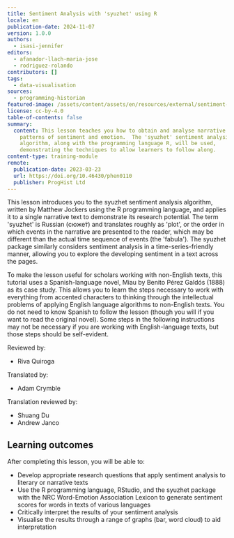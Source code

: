 ```yaml
---
title: Sentiment Analysis with 'syuzhet' using R
locale: en
publication-date: 2024-11-07
version: 1.0.0
authors:
  - isasi-jennifer
editors:
  - afanador-llach-maria-jose
  - rodriguez-rolando
contributors: []
tags:
  - data-visualisation
sources:
  - programming-historian
featured-image: /assets/content/assets/en/resources/external/sentiment-analysis-with-syuzhet-using-r/featured-image.png
license: cc-by-4.0
table-of-contents: false
summary:
  content: This lesson teaches you how to obtain and analyse narrative texts for
    patterns of sentiment and emotion.  The 'syuzhet' sentiment analysis
    algorithm, along with the programming language R, will be used,
    demonstrating the techniques to allow learners to follow along.
content-type: training-module
remote:
  publication-date: 2023-03-23
  url: https://doi.org/10.46430/phen0110
  publisher: ProgHist Ltd
---
```

This lesson introduces you to the syuzhet sentiment analysis algorithm, written by Matthew Jockers using the R programming language, and applies it to a single narrative text to demonstrate its research potential. The term 'syuzhet' is Russian (сюже́т) and translates roughly as 'plot', or the order in which events in the narrative are presented to the reader, which may be different than the actual time sequence of events (the 'fabula'). The syuzhet package similarly considers sentiment analysis in a time-series-friendly manner, allowing you to explore the developing sentiment in a text across the pages.

To make the lesson useful for scholars working with non-English texts, this tutorial uses a Spanish-language novel, Miau by Benito Pérez Galdós (1888) as its case study. This allows you to learn the steps necessary to work with everything from accented characters to thinking through the intellectual problems of applying English language algorithms to non-English texts. You do not need to know Spanish to follow the lesson (though you will if you want to read the original novel). Some steps in the following instructions may not be necessary if you are working with English-language texts, but those steps should be self-evident.

Reviewed by:

* Riva Quiroga

Translated by:

* Adam Crymble

Translation reviewed by:

* Shuang Du
* Andrew Janco

## Learning outcomes

After completing this lesson, you will be able to:

* Develop appropriate research questions that apply sentiment analysis to literary or narrative texts
* Use the R programming language, RStudio, and the syuzhet package with the NRC Word-Emotion Association Lexicon to generate sentiment scores for words in texts of various languages
* Critically interpret the results of your sentiment analysis
* Visualise the results through a range of graphs (bar, word cloud) to aid interpretation

<ExternalResource title="Interested in learning more?" subtitle="Check out this lesson on Programming Historian's website" url="https://doi.org/10.46430/phen0110" />
